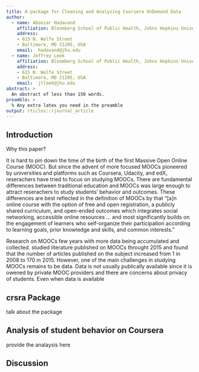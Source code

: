 ```yaml
---
title: A package for Cleaning and Analyzing Coursera OnDemand Data
author:
  - name: Aboozar Hadavand
    affiliation: Bloomberg School of Public Health, Johns Hopkins University
    address:
    - 615 N. Wolfe Street
    - Baltimore, MD 21205, USA
    email:  hadavand@jhu.edu
  - name: Jeffrey Leek
    affiliation: Bloomberg School of Public Health, Johns Hopkins University
    address:
    - 615 N. Wolfe Street
    - Baltimore, MD 21205, USA
    email:  jtleek@jhu.edu
abstract: >
  An abstract of less than 150 words.
preamble: >
  % Any extra latex you need in the preamble
output: rticles::rjournal_article
---
```


## Introduction

Why this paper?
\begin{itemize}
    \item talk about moocs
    \item one challenge in studying moocs is data
    \item even when data are available, the difficulty of data analysis makes it hard for researcher
    \item therefore, I provided this paper
    \item moocs have become massive laboratory for pedagogy
    \item in this paper I introduce the package and run an analysis of students progress using the package.
    \item statistics on coursera
\end{itemize}


It is hard to pin down the time of the birth of the first Massive Open Online Course (MOOC).\footnote{Some have claimed Sesame Street as the first MOOC. Delaney Parrish, "Sesame Street was the original MOOC," _BROOKINGS NOW_, The Brookings Institution, June 18, 2015, https://www.brookings.edu/blog/brookings-now/2015/06/18/sesame-street-was-the-original-mooc/} But since the advent of more focused MOOCs pioneered by universities and platforms such as Coursera, Udacity, and edX, reserachers have tried to focus on studying MOOCs. There are fundamental differences between traditional education and MOOCs was large enough to attract reserachers to study students' behavior and outcomes. These differences are best reflected in the definition of MOOCs by \cite{mcauley2010mooc} that "[a]n online course with the option of free and open registration, a publicly shared curriculum, and open-ended outcomes which integrates social networking, accessible online resources ... and most significantly builds on the engagement of learners who self-organize their participation according to learning goals, prior knowledge and skills, and common interests."


Research on MOOCs few years with more data being accumulated and collected. \cite{bozkurt2017trends} studied literature published on MOOCs throught 2015 and found that the number of articles published on the subject increased from 1 in 2008 to 170 in 2015. However, one of the main challenges in studying MOOCs remains to be data. Data is not usually publically available since it is owened by private MOOC providers and there are concerns about privacy of students. Even when data is available 




## crsra Package

talk about the package



## Analysis of student behavior on Coursera

provide the analaysis here


## Discussion







<!-- ## Introduction -->

<!-- Introductory section which may include references in parentheses -->
<!-- \citep{R}, or cite a reference such as \cite{R} in the text. -->

<!-- ## Section title in sentence case -->

<!-- This section may contain a figure such as Figure \ref{figure:rlogo}. -->

<!-- \begin{figure}[htbp] -->
<!--   \centering -->
<!--   \includegraphics{Rlogo} -->
<!--   \caption{The logo of R.} -->
<!--   \label{figure:rlogo} -->
<!-- \end{figure} -->

<!-- ## Another section -->

<!-- There will likely be several sections, perhaps including code snippets, such as: -->

<!-- ```{r} -->
<!-- x <- 1:10 -->
<!-- x -->
<!-- ``` -->

<!-- ## Summary -->

<!-- This file is only a basic article template. For full details of _The R Journal_ style and information on how to prepare your article for submission, see the [Instructions for Authors](https://journal.r-project.org/share/author-guide.pdf). -->
<!-- \bibliography{RJreferences} -->

